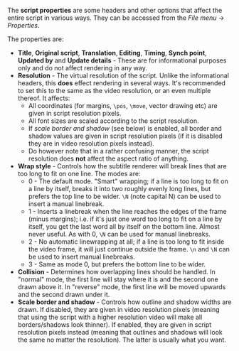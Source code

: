 The '''script properties''' are some headers and other options that affect the entire script in various ways. They can be accessed from the ''File menu'' -> ''Properties''.

{{Todo|screenshot}}

The properties are:
* '''Title''', '''Original script''', '''Translation''', '''Editing''', '''Timing''', '''Synch point''', '''Updated by''' and '''Update details''' - These are for informational purposes only and do not affect rendering in any way.
* '''Resolution''' - The virtual resolution of the script. Unlike the informational headers, this '''does''' effect rendering in several ways. It's recommended to set this to the same as the video resolution, or an even multiple thereof. It affects:
** All coordinates (for margins, <tt>\pos</tt>, <tt>\move</tt>, vector drawing etc) are given in script resolution pixels.
** All font sizes are scaled according to the script resolution.
** If ''scale border and shadow'' (see below) is enabled, all border and shadow values are given in script resolution pixels (if it is disabled they are in video resolution pixels instead).
** Do however note that in a rather confusing manner, the script resolution does '''not''' affect the aspect ratio of anything.
* '''Wrap style''' - Controls how the subtitle renderer will break lines that are too long to fit on one line. The modes are:
** 0 - The default mode. "Smart" wrapping; if a line is too long to fit on a line by itself, breaks it into two roughly evenly long lines, but prefers the top line to be wider. <tt>\N</tt> (note capital N) can be used to insert a manual linebreak.
** 1 - Inserts a linebreak when the line reaches the edges of the frame (minus margins); i.e. if it's just one word too long to fit on a line by itself, you get the last word all by itself on the bottom line. Almost never useful. As with 0, <tt>\N</tt> can be used for manual linebreaks.
** 2 - No automatic linewrapping at all; if a line is too long to fit inside the video frame, it will just continue outside the frame. <tt>\n</tt> and <tt>\N</tt> can be used to insert manual linebreaks.
** 3 - Same as mode 0, but prefers the bottom line to be wider.
* '''Collision''' - Determines how overlapping lines should be handled. In "normal" mode, the first line will stay where it is and the second one drawn above it. In "reverse" mode, the first line will be moved upwards and the second drawn under it.
* '''Scale border and shadow''' - Controls how outline and shadow widths are drawn. If disabled, they are given in video resolution pixels (meaning that using the script with a higher resolution video will make all borders/shadows look thinner). If enabled, they are given in script resolution pixels instead (meaning that outlines and shadows will look the same no matter the resolution). The latter is usually what you want.